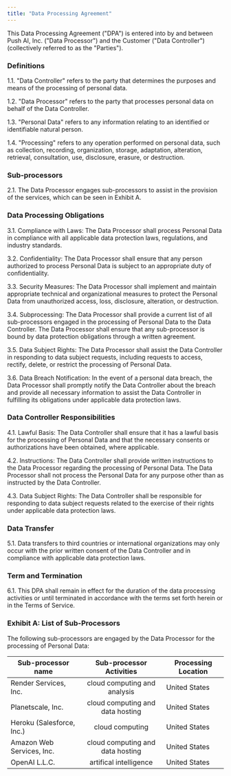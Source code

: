 ```yaml
---
title: "Data Processing Agreement"
---
```


This Data Processing Agreement ("DPA") is entered into by and between Push AI, Inc. ("Data Processor") and the Customer ("Data Controller") (collectively referred to as the "Parties").

### Definitions

1.1. "Data Controller" refers to the party that determines the purposes and means of the processing of personal data.

1.2. "Data Processor" refers to the party that processes personal data on behalf of the Data Controller.

1.3. "Personal Data" refers to any information relating to an identified or identifiable natural person.

1.4. "Processing" refers to any operation performed on personal data, such as collection, recording, organization, storage, adaptation, alteration, retrieval, consultation, use, disclosure, erasure, or destruction.

### Sub-processors

2.1. The Data Processor engages sub-processors to assist in the provision of the services, which can be seen in Exhibit A.

### Data Processing Obligations

3.1. Compliance with Laws: The Data Processor shall process Personal Data in compliance with all applicable data protection laws, regulations, and industry standards.

3.2. Confidentiality: The Data Processor shall ensure that any person authorized to process Personal Data is subject to an appropriate duty of confidentiality.

3.3. Security Measures: The Data Processor shall implement and maintain appropriate technical and organizational measures to protect the Personal Data from unauthorized access, loss, disclosure, alteration, or destruction.

3.4. Subprocessing: The Data Processor shall provide a current list of all sub-processors engaged in the processing of Personal Data to the Data Controller. The Data Processor shall ensure that any sub-processor is bound by data protection obligations through a written agreement.

3.5. Data Subject Rights: The Data Processor shall assist the Data Controller in responding to data subject requests, including requests to access, rectify, delete, or restrict the processing of Personal Data.

3.6. Data Breach Notification: In the event of a personal data breach, the Data Processor shall promptly notify the Data Controller about the breach and provide all necessary information to assist the Data Controller in fulfilling its obligations under applicable data protection laws.

### Data Controller Responsibilities

4.1. Lawful Basis: The Data Controller shall ensure that it has a lawful basis for the processing of Personal Data and that the necessary consents or authorizations have been obtained, where applicable.

4.2. Instructions: The Data Controller shall provide written instructions to the Data Processor regarding the processing of Personal Data. The Data Processor shall not process the Personal Data for any purpose other than as instructed by the Data Controller.

4.3. Data Subject Rights: The Data Controller shall be responsible for responding to data subject requests related to the exercise of their rights under applicable data protection laws.

### Data Transfer

5.1. Data transfers to third countries or international organizations may only occur with the prior written consent of the Data Controller and in compliance with applicable data protection laws.

### Term and Termination

6.1. This DPA shall remain in effect for the duration of the data processing activities or until terminated in accordance with the terms set forth herein or in the Terms of Service.

### Exhibit A: List of Sub-Processors

The following sub-processors are engaged by the Data Processor for the processing of Personal Data:

| Sub-processor name        |     Sub-processor Activities     | Processing Location |
| ------------------------- | :------------------------------: | ------------------- |
| Render Services, Inc.     |   cloud computing and analysis   | United States       |
| Planetscale, Inc.         | cloud computing and data hosting | United States       |
| Heroku (Salesforce, Inc.) |          cloud computing         | United States       |
| Amazon Web Services, Inc. | cloud computing and data hosting | United States       |
| OpenAI L.L.C. | artifical intelligence | United States       |